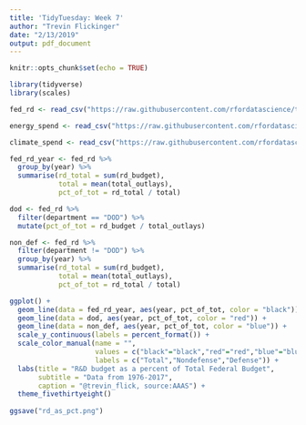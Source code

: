 ```yaml
---
title: 'TidyTuesday: Week 7'
author: "Trevin Flickinger"
date: "2/13/2019"
output: pdf_document
---
```


```r
knitr::opts_chunk$set(echo = TRUE)
```

```r
library(tidyverse)
library(scales)

fed_rd <- read_csv("https://raw.githubusercontent.com/rfordatascience/tidytuesday/master/data/2019/2019-02-12/fed_r_d_spending.csv")

energy_spend <- read_csv("https://raw.githubusercontent.com/rfordatascience/tidytuesday/master/data/2019/2019-02-12/energy_spending.csv")

climate_spend <- read_csv("https://raw.githubusercontent.com/rfordatascience/tidytuesday/master/data/2019/2019-02-12/climate_spending.csv")
```

```r
fed_rd_year <- fed_rd %>%
  group_by(year) %>%
  summarise(rd_total = sum(rd_budget),
            total = mean(total_outlays),
            pct_of_tot = rd_total / total)

dod <- fed_rd %>%
  filter(department == "DOD") %>%
  mutate(pct_of_tot = rd_budget / total_outlays)

non_def <- fed_rd %>%
  filter(department != "DOD") %>%
  group_by(year) %>%
  summarise(rd_total = sum(rd_budget),
            total = mean(total_outlays),
            pct_of_tot = rd_total / total)

ggplot() +
  geom_line(data = fed_rd_year, aes(year, pct_of_tot, color = "black")) +
  geom_line(data = dod, aes(year, pct_of_tot, color = "red")) +
  geom_line(data = non_def, aes(year, pct_of_tot, color = "blue")) +
  scale_y_continuous(labels = percent_format()) + 
  scale_color_manual(name = "",
                     values = c("black"="black","red"="red","blue"="blue"),
                     labels = c("Total","Nondefense","Defense")) +
  labs(title = "R&D budget as a percent of Total Federal Budget",
       subtitle = "Data from 1976-2017",
       caption = "@trevin_flick, source:AAAS") +
  theme_fivethirtyeight()
  
ggsave("rd_as_pct.png")
```

